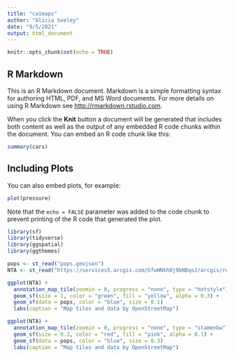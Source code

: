 ```yaml
---
title: "ca1maps"
author: "Alicia Seeley"
date: "9/5/2021"
output: html_document
---
```


```r
knitr::opts_chunk$set(echo = TRUE)
```

## R Markdown

This is an R Markdown document. Markdown is a simple formatting syntax for authoring HTML, PDF, and MS Word documents. For more details on using R Markdown see <http://rmarkdown.rstudio.com>.

When you click the **Knit** button a document will be generated that includes both content as well as the output of any embedded R code chunks within the document. You can embed an R code chunk like this:

```r
summary(cars)
```

## Including Plots

You can also embed plots, for example:

```r
plot(pressure)
```

Note that the `echo = FALSE` parameter was added to the code chunk to prevent printing of the R code that generated the plot.
```r
library(sf)
library(tidyverse)
library(ggspatial)
library(ggthemes)
```

```r
pops <- st_read("pops.geojson")
NTA <- st_read("https://services5.arcgis.com/GfwWNkhOj9bNBqoJ/arcgis/rest/services/NYC_Neighborhood_Tabulation_Areas_2020/FeatureServer/0/query?where=1=1&outFields=*&outSR=4326&f=pgeojson", quiet = TRUE)
```
```r
ggplot(NTA) +
  annotation_map_tile(zoomin = 0, progress = "none", type = "hotstyle")  +
  geom_sf(size = 1, color = "green", fill = "yellow", alpha = 0.3) +
  geom_sf(data = pops, color = "blue", size = 0.1)
  labs(caption = "Map tiles and data by OpenStreetMap")
```
```r
ggplot(NTA) +
  annotation_map_tile(zoomin = 0, progress = "none", type = "stamenbw")  +
  geom_sf(size = 0.3, color = "red", fill = "pink", alpha = 0.1) +
  geom_sf(data = pops, color = "blue", size = 0.3)
  labs(caption = "Map tiles and data by OpenStreetMap")
```

